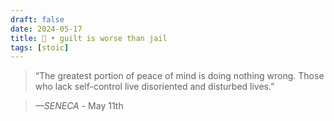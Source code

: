 ```yaml
---
draft: false 
date: 2024-05-17
title: 🗿 • guilt is worse than jail
tags: [stoic]
---
```


>  “The greatest portion of peace of mind is doing nothing wrong. Those who lack self-control live disoriented and disturbed lives.”

> *—SENECA* - May 11th